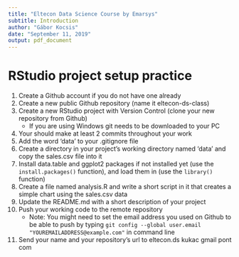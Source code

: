 ```yaml
---
title: "Eltecon Data Science Course by Emarsys"
subtitle: Introduction
author: "Gábor Kocsis"
date: "September 11, 2019"
output: pdf_document
---
```


# RStudio project setup practice
1. Create a Github account if you do not have one already
2. Create a new public Github repository (name it eltecon-ds-class)
3. Create a new RStudio project with Version Control (clone your new repository from Github)
    - If you are using Windows git needs to be downloaded to your PC
4. Your should make at least 2 commits throughout your work
5. Add the word 'data' to your .gitignore file
6. Create a directory in your project's working directory named 'data' and copy the sales.csv file into it
7. Install data.table and ggplot2 packages if not installed yet (use the ``install.packages()`` function), and load them in (use the ``library()`` function)
8. Create a file named analysis.R and write a short script in it that creates a simple chart using the sales.csv data
9. Update the README.md with a short description of your project
10. Push your working code to the remote repository
    - Note: You might need to set the email address you used on Github to be able to push by typing ``git config --global user.email "YOUREMAILADDRESS@example.com"`` in command line
11. Send your name and your repository's url to eltecon.ds kukac gmail pont com
